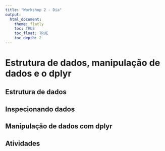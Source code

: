 ```yaml
---
title: "Workshop 2 - Dia"
output:
  html_document:
    theme: flatly
    toc: TRUE
    toc_float: TRUE
    toc_depth: 2
---
```


# Estrutura de dados, manipulação de dados e o dplyr

## Estrutura de dados


## Inspecionando dados


## Manipulação de dados com dplyr

## Atividades